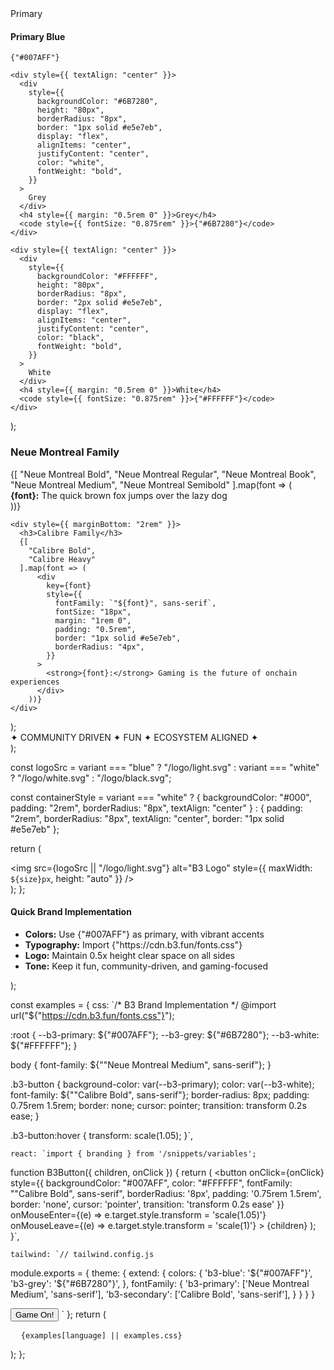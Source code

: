 

  <div
    style={{
      display: "grid",
      gridTemplateColumns: "repeat(auto-fit, minmax(200px, 1fr))",
      gap: "1rem",
      margin: "2rem 0",
    }}
  >
    <div style={{ textAlign: "center" }}>
      <div
        style={{
          backgroundColor: "#007AFF",
          height: "80px",
          borderRadius: "8px",
          border: "1px solid #e5e7eb",
          display: "flex",
          alignItems: "center",
          justifyContent: "center",
          color: "white",
          fontWeight: "bold",
        }}
      >
        Primary
      </div>
      <h4 style={{ margin: "0.5rem 0" }}>Primary Blue</h4>
      <code style={{ fontSize: "0.875rem" }}>{"#007AFF"}</code>
    </div>

    <div style={{ textAlign: "center" }}>
      <div
        style={{
          backgroundColor: "#6B7280",
          height: "80px",
          borderRadius: "8px",
          border: "1px solid #e5e7eb",
          display: "flex",
          alignItems: "center",
          justifyContent: "center",
          color: "white",
          fontWeight: "bold",
        }}
      >
        Grey
      </div>
      <h4 style={{ margin: "0.5rem 0" }}>Grey</h4>
      <code style={{ fontSize: "0.875rem" }}>{"#6B7280"}</code>
    </div>

    <div style={{ textAlign: "center" }}>
      <div
        style={{
          backgroundColor: "#FFFFFF",
          height: "80px",
          borderRadius: "8px",
          border: "2px solid #e5e7eb",
          display: "flex",
          alignItems: "center",
          justifyContent: "center",
          color: "black",
          fontWeight: "bold",
        }}
      >
        White
      </div>
      <h4 style={{ margin: "0.5rem 0" }}>White</h4>
      <code style={{ fontSize: "0.875rem" }}>{"#FFFFFF"}</code>
    </div>
  </div>
);

  <div style={{ margin: "2rem 0" }}>
    <div style={{ marginBottom: "2rem" }}>
      <h3>Neue Montreal Family</h3>
      {[
        "Neue Montreal Bold",
        "Neue Montreal Regular",
        "Neue Montreal Book",
        "Neue Montreal Medium",
        "Neue Montreal Semibold"
      ].map(font => (
          <div
            key={font}
            style={{
              fontFamily: `"${font}", sans-serif`,
              fontSize: "18px",
              margin: "1rem 0",
              padding: "0.5rem",
              border: "1px solid #e5e7eb",
              borderRadius: "4px",
            }}
          >
            <strong>{font}:</strong> The quick brown fox jumps over the lazy dog
          </div>
        ))}
    </div>

    <div style={{ marginBottom: "2rem" }}>
      <h3>Calibre Family</h3>
      {[
        "Calibre Bold",
        "Calibre Heavy"
      ].map(font => (
          <div
            key={font}
            style={{
              fontFamily: `"${font}", sans-serif`,
              fontSize: "18px",
              margin: "1rem 0",
              padding: "0.5rem",
              border: "1px solid #e5e7eb",
              borderRadius: "4px",
            }}
          >
            <strong>{font}:</strong> Gaming is the future of onchain experiences
          </div>
        ))}
    </div>
  </div>
);

  <div
    style={{
      textAlign: "center",
      margin: "2rem 0",
      padding: "2rem",
      backgroundColor: "#f8fafc",
      borderRadius: "8px",
      fontWeight: "bold",
      letterSpacing: "2px",
      fontSize: "1.1rem",
    }}
  >
    ✦ COMMUNITY DRIVEN ✦ FUN ✦ ECOSYSTEM ALIGNED ✦
  </div>
);

  const logoSrc =
    variant === "blue"
      ? "/logo/light.svg"
      : variant === "white"
        ? "/logo/white.svg"
        : "/logo/black.svg";

  const containerStyle =
    variant === "white"
      ? { backgroundColor: "#000", padding: "2rem", borderRadius: "8px", textAlign: "center" }
      : { padding: "2rem", borderRadius: "8px", textAlign: "center", border: "1px solid #e5e7eb" };

  return (
    <div style={containerStyle}>
      <img
        src={logoSrc || "/logo/light.svg"}
        alt="B3 Logo"
        style={{ maxWidth: `${size}px`, height: "auto" }}
      />
    </div>
  );
};

  <div
    style={{
      padding: "1.5rem",
      backgroundColor: "#f0f9ff",
      borderRadius: "8px",
      border: "1px solid #0ea5e9",
      margin: "1rem 0",
    }}
  >
    <h4 style={{ margin: "0 0 1rem 0", color: "#0369a1" }}>Quick Brand Implementation</h4>
    <ul style={{ margin: 0, paddingLeft: "1.5rem" }}>
      <li>
        <strong>Colors:</strong> Use {"#007AFF"} as primary, with vibrant accents
      </li>
      <li>
        <strong>Typography:</strong> Import {"https://cdn.b3.fun/fonts.css"}
      </li>
      <li>
        <strong>Logo:</strong> Maintain 0.5x height clear space on all sides
      </li>
      <li>
        <strong>Tone:</strong> Keep it fun, community-driven, and gaming-focused
      </li>
    </ul>
  </div>
);

  const examples = {
    css: `/* B3 Brand Implementation */
@import url("${"https://cdn.b3.fun/fonts.css"}");

:root {
--b3-primary: ${"#007AFF"};
--b3-grey: ${"#6B7280"};
--b3-white: ${"#FFFFFF"};
}

body {
font-family: ${"\"Neue Montreal Medium\", sans-serif"};
}

.b3-button {
background-color: var(--b3-primary);
color: var(--b3-white);
font-family: ${"\"Calibre Bold\", sans-serif"};
border-radius: 8px;
padding: 0.75rem 1.5rem;
border: none;
cursor: pointer;
transition: transform 0.2s ease;
}

.b3-button:hover {
transform: scale(1.05);
}`,

    react: `import { branding } from '/snippets/variables';

function B3Button({ children, onClick }) {
return (
<button
onClick={onClick}
style={{
        backgroundColor: "#007AFF",
        color: "#FFFFFF",
        fontFamily: "\"Calibre Bold\", sans-serif",
        borderRadius: '8px',
        padding: '0.75rem 1.5rem',
        border: 'none',
        cursor: 'pointer',
        transition: 'transform 0.2s ease'
      }}
onMouseEnter={(e) => e.target.style.transform = 'scale(1.05)'}
onMouseLeave={(e) => e.target.style.transform = 'scale(1)'} >
{children}
</button>
);
}`,

    tailwind: `// tailwind.config.js

module.exports = {
theme: {
extend: {
colors: {
'b3-blue': '${"#007AFF"}',
        'b3-grey': '${"#6B7280"}',
},
fontFamily: {
'b3-primary': ['Neue Montreal Medium', 'sans-serif'],
'b3-secondary': ['Calibre Bold', 'sans-serif'],
}
}
}
}

<!-- Usage -->

<button class="bg-b3-blue font-b3-secondary rounded-lg px-6 py-3 text-white transition-transform hover:scale-105">
  Game On!
</button>
` }; return (
<pre
  style={{
    backgroundColor: "#1e293b",
    color: "#f1f5f9",
    padding: "1rem",
    borderRadius: "8px",
    overflow: "auto",
    fontSize: "0.875rem",
    lineHeight: "1.5",
  }}
>
  <code>{examples[language] || examples.css}</code>
</pre>
); };

